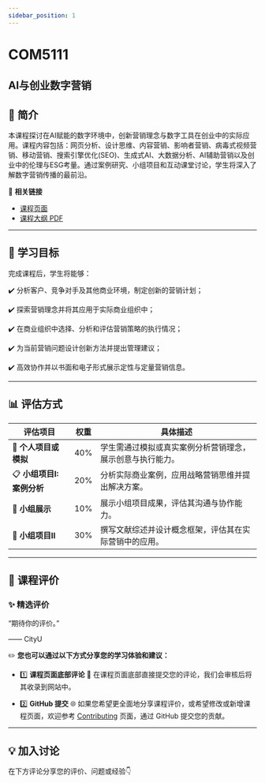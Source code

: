 ```yaml
---
sidebar_position: 1
---
```


# COM5111
## AI与创业数字营销

## **📘 简介**
本课程探讨在AI赋能的数字环境中，创新营销理念与数字工具在创业中的实际应用。课程内容包括：网页分析、设计思维、内容营销、影响者营销、病毒式视频营销、移动营销、搜索引擎优化(SEO)、生成式AI、大数据分析、AI辅助营销以及创业中的伦理与ESG考量。通过案例研究、小组项目和互动课堂讨论，学生将深入了解数字营销传播的最前沿。

🔗 **相关链接**
- [课程页面](https://www.cityu.edu.hk/catalogue/pg/202425/course/COM5111.htm)
- [课程大纲 PDF](https://www.cityu.edu.hk/catalogue/pg/202425/course/COM5111.pdf)

---

## **🎯 学习目标**

完成课程后，学生将能够：

✔️ 分析客户、竞争对手及其他商业环境，制定创新的营销计划；

✔️ 探索营销理念并将其应用于实际商业组织中；

✔️ 在商业组织中选择、分析和评估营销策略的执行情况；

✔️ 为当前营销问题设计创新方法并提出管理建议；

✔️ 高效协作并以书面和电子形式展示定性与定量营销信息。

---

## **📊 评估方式**

| **评估项目**          | **权重** | **具体描述**                                                                                       |
|----------------------|---------|---------------------------------------------------------------------------------------------------|
| 📝 **个人项目或模拟**   | 40%     | 学生需通过模拟或真实案例分析营销理念，展示创意与执行能力。                                               |
| 📋 **小组项目I: 案例分析** | 20%     | 分析实际商业案例，应用战略营销思维并提出解决方案。                                                      |
| 🎤 **小组展示**        | 10%     | 展示小组项目成果，评估其沟通与协作能力。                                                             |
| 📑 **小组项目II**      | 30%     | 撰写文献综述并设计概念框架，评估其在实际营销中的应用。                                                    |

---

## **💬 课程评价**

### ✨ **精选评价**
<div className={commentStyles.commentBox}>
    <p className={commentStyles.commentText}>
        “期待你的评价。”
    </p>
    <p className={commentStyles.commentAuthor}>—— CityU</p>
</div>

✏️ **您也可以通过以下方式分享您的学习体验和建议：**

- 1️⃣ **课程页面底部评论**
💬 在课程页面底部直接提交您的评论，我们会审核后将其收录到网站中。

- 2️⃣ **GitHub 提交**
🌐 如果您希望更全面地分享课程评价，或希望修改或新增课程页面，欢迎参考 [Contributing](/contributing) 页面，通过 GitHub 提交您的贡献。

---

## **💡 加入讨论**

在下方评论分享您的评价、问题或经验👇
<Utterances />
